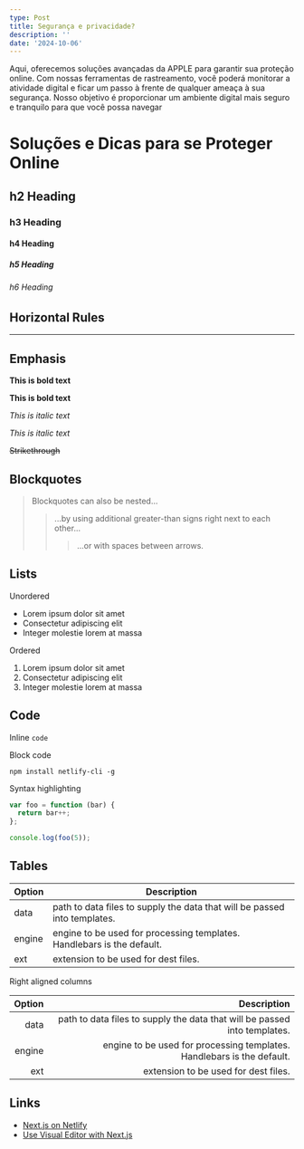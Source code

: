 ```yaml
---
type: Post
title: Segurança e privacidade?
description: ''
date: '2024-10-06'
---
```

Aqui, oferecemos soluções avançadas da APPLE para garantir sua proteção online. Com nossas ferramentas de rastreamento, você poderá monitorar a atividade digital e ficar um passo à frente de qualquer ameaça à sua segurança. Nosso objetivo é proporcionar um ambiente digital mais seguro e tranquilo para que você possa navegar

# Soluções e Dicas para se Proteger Online

## h2 Heading

### h3 Heading

#### h4 Heading

##### h5 Heading

###### h6 Heading

## Horizontal Rules

***

## Emphasis

**This is bold text**

**This is bold text**

*This is italic text*

*This is italic text*

~~Strikethrough~~

## Blockquotes

> Blockquotes can also be nested...
>
> > ...by using additional greater-than signs right next to each other...
> >
> > > ...or with spaces between arrows.

## Lists

Unordered

*   Lorem ipsum dolor sit amet
*   Consectetur adipiscing elit
*   Integer molestie lorem at massa

Ordered

1.  Lorem ipsum dolor sit amet
2.  Consectetur adipiscing elit
3.  Integer molestie lorem at massa

## Code

Inline `code`

Block code

```
npm install netlify-cli -g
```

Syntax highlighting

```js
var foo = function (bar) {
  return bar++;
};

console.log(foo(5));
```

## Tables

| Option | Description                                                               |
| ------ | ------------------------------------------------------------------------- |
| data   | path to data files to supply the data that will be passed into templates. |
| engine | engine to be used for processing templates. Handlebars is the default.    |
| ext    | extension to be used for dest files.                                      |

Right aligned columns

| Option |                                                               Description |
| -----: | ------------------------------------------------------------------------: |
|   data | path to data files to supply the data that will be passed into templates. |
| engine |    engine to be used for processing templates. Handlebars is the default. |
|    ext |                                      extension to be used for dest files. |

## Links

*   [Next.js on Netlify](https://docs.netlify.com/frameworks/next-js/overview/)
*   [Use Visual Editor with Next.js](https://docs.netlify.com/visual-editor/frameworks/next/)


